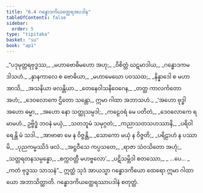 ```yaml
---
title: "6.4 ဂန္ဓောဒကိယတ္ထေရအပဒါန"
tableOfContents: false
sidebar:
  order: 5
type: "tipitaka"
basket: "su"
book: "ap1"
---
```



<DynamicBreadcrumb />

<Division number="25" book="ap1">

<Paragraph number="1406" type="verses" book="ap1">
_“ပဒုမုတ္တရဗုဒ္ဓဿ,_  
_မဟာဗောဓိမဟော အဟု;_  
_ဝိစိတ္တံ ဃဋမာဒါယ,_  
_ဂန္ဓောဒကမဒါသဟံ._  

</Paragraph>

</Division>
<Division number="26" book="ap1">

<Paragraph number="1407" type="verses" book="ap1">
_နှာနကာလေ စ ဗောဓိယာ,_  
_မဟာမေဃော ပဝဿထ;_  
_နိန္နာဒေါ စ မဟာ အာသိ,_  
_အသနိယာ ဖလန္တိယာ._  

</Paragraph>

</Division>
<Division number="27" book="ap1">

<Paragraph number="1408" type="verses" book="ap1">
_တေနေဝါသနိဝေဂေန,_  
_တတ္ထ ကာလင်္ကတော အဟံ;_  
_ဒေဝလောကေ ဌိတော သန္တော,_  
ဣမာ ဂါထာ အဘာသဟံ._  

</Paragraph>

</Division>
<Division number="28" book="ap1">

<Paragraph number="1409" type="verses" book="ap1">
_‘အဟော ဗုဒ္ဓါ အဟော ဓမ္မာ,_  
_အဟော နော သတ္ထုသမ္ပဒါ;_  
_ကဠေဝရံ မေ ပတိတံ,_  
_ဒေဝလောကေ ရမာမဟံ._  

</Paragraph>

</Division>
<Division number="29" book="ap1">

<Paragraph number="1410" type="verses" book="ap1">
ဥဗ္ဗိဒ္ဓံ ဘဝနံ မယှံ,_  
_သတဘူမံ သမုဂ္ဂတံ;_  
_ကညာသတသဟဿာနိ,_  
_ပရိဝါရေန္တိ မံ သဒါ._  

</Paragraph>

</Division>
<Division number="30" book="ap1">

<Paragraph number="1411" type="verses" book="ap1">
_အာဗာဓာ မေ န ဝိဇ္ဇန္တိ,_  
_သောကော မယှံ န ဝိဇ္ဇတိ;_  
_ပရိဠာဟံ န ပဿာမိ,_  
_ပုညကမ္မဿိဒံ ဖလံ._  

</Paragraph>

</Division>
<Division number="31" book="ap1">

<Paragraph number="1412" type="verses" book="ap1">
_အဋ္ဌဝီသေ ကပ္ပသတေ,_  
_ရာဇာ သံဝသိတော အဟုံ;_  
_သတ္တရတနသမ္ပန္နော,_  
_စက္ကဝတ္တီ မဟဗ္ဗလော’._  

</Paragraph>

</Division>
<Division number="32" book="ap1">

<Paragraph number="1413" type="verses" book="ap1">
_ပဋိသမ္ဘိဒါ စတဿော,_  
_ …ပေ… _  
_ကတံ ဗုဒ္ဓဿ သာသနံ”._  

</Paragraph>

<Paragraph number="1414" book="ap1">
ဣတ္ထံ သုဒံ အာယသ္မာ ဂန္ဓောဒကိယော ထေရော ဣမာ ဂါထာယော အဘာသိတ္ထာတိ.

</Paragraph>
</Division>

<Paragraph number="1415" type="center" book="ap1">
ဂန္ဓောဒကိယတ္ထေရဿာပဒါနံ စတုတ္ထံ.
</Paragraph>